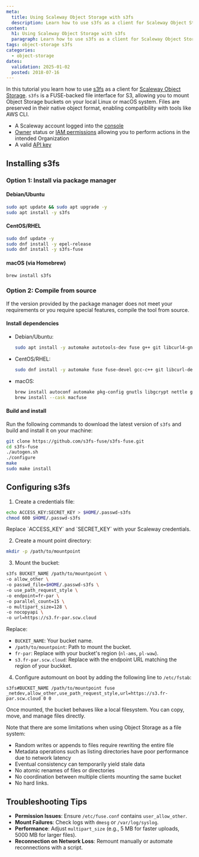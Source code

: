 ```yaml
---
meta:
  title: Using Scaleway Object Storage with s3fs
  description: Learn how to use s3fs as a client for Scaleway Object Storage in this step-by-step tutorial.
content:
  h1: Using Scaleway Object Storage with s3fs
  paragraph: Learn how to use s3fs as a client for Scaleway Object Storage in this step-by-step tutorial.
tags: object-storage s3fs
categories:
  - object-storage
dates:
  validation: 2025-01-02
  posted: 2018-07-16
---
```


In this tutorial you learn how to use [s3fs](https://github.com/s3fs-fuse/s3fs-fuse) as a client for [Scaleway Object Storage](/object-storage/concepts/#object-storage).  `s3fs` is a FUSE-backed file interface for S3, allowing you to mount Object Storage buckets on your local Linux or macOS system. Files are preserved in their native object format, enabling compatibility with tools like AWS CLI.

<Macro id="requirements" />

- A Scaleway account logged into the [console](https://console.scaleway.com)
- [Owner](/iam/concepts/#owner) status or [IAM permissions](/iam/concepts/#permission) allowing you to perform actions in the intended Organization
- A valid [API key](/iam/how-to/create-api-keys/)

## Installing s3fs

### Option 1: Install via package manager

#### Debian/Ubuntu
```bash
sudo apt update && sudo apt upgrade -y
sudo apt install -y s3fs
```

#### CentOS/RHEL
```bash
sudo dnf update -y
sudo dnf install -y epel-release
sudo dnf install -y s3fs-fuse
```

#### macOS (via Homebrew)
```bash
brew install s3fs
```

### Option 2: Compile from source

If the version provided by the package manager does not meet your requirements or you require special features, compile the tool from source.

#### Install dependencies
* Debian/Ubuntu:
  ```bash
  sudo apt install -y automake autotools-dev fuse g++ git libcurl4-gnutls-dev libfuse-dev libssl-dev libxml2-dev make pkg-config
  ```
* CentOS/RHEL:
  ```bash
  sudo dnf install -y automake fuse fuse-devel gcc-c++ git libcurl-devel libxml2-devel make openssl-devel
  ```
* macOS:
  ```bash
  brew install autoconf automake pkg-config gnutls libgcrypt nettle git
  brew install --cask macfuse
  ```

#### Build and install

Run the following commands to download the latest version of `s3fs` and build and install it on your machine:
```bash
git clone https://github.com/s3fs-fuse/s3fs-fuse.git
cd s3fs-fuse
./autogen.sh
./configure
make
sudo make install
```
## Configuring s3fs

1. Create a credentials file:
  ```bash
  echo ACCESS_KEY:SECRET_KEY > $HOME/.passwd-s3fs
  chmod 600 $HOME/.passwd-s3fs
  ```
  <Message type="note">
    Replace `ACCESS_KEY` and `SECRET_KEY` with your Scaleway credentials.
  </Message>

2. Create a mount point directory:
  ```bash
  mkdir -p /path/to/mountpoint
  ```

3. Mount the bucket:
  ```bash
  s3fs BUCKET_NAME /path/to/mountpoint \
  -o allow_other \
  -o passwd_file=$HOME/.passwd-s3fs \
  -o use_path_request_style \
  -o endpoint=fr-par \
  -o parallel_count=15 \
  -o multipart_size=128 \
  -o nocopyapi \
  -o url=https://s3.fr-par.scw.cloud
  ```
  Replace:
  - `BUCKET_NAME`: Your bucket name.
  - `/path/to/mountpoint`: Path to mount the bucket.
  - `fr-par`: Replace with your bucket's region (`nl-ams`, `pl-waw`).
  - `s3.fr-par.scw.cloud`: Replace with the endpoint URL matching the region of your buckket.

4. Configure automount on boot by adding the following line to `/etc/fstab`:
  ```fstab
  s3fs#BUCKET_NAME /path/to/mountpoint fuse _netdev,allow_other,use_path_request_style,url=https://s3.fr-par.scw.cloud 0 0
  ```

Once mounted, the bucket behaves like a local filesystem. You can copy, move, and manage files directly.

Note that there are some limitations when using Object Storage as a file system:

- Random writes or appends to files require rewriting the entire file
- Metadata operations such as listing directories have poor performance due to network latency
- Eventual consistency can temporarily yield stale data
- No atomic renames of files or directories
- No coordination between multiple clients mounting the same bucket
- No hard links.

## Troubleshooting Tips

- **Permission Issues**: Ensure `/etc/fuse.conf` contains `user_allow_other`.
- **Mount Failures**: Check logs with `dmesg` or `/var/log/syslog`.
- **Performance**: Adjust `multipart_size` (e.g., 5 MB for faster uploads, 5000 MB for larger files).
- **Reconnection on Network Loss**: Remount manually or automate reconnections with a script.
